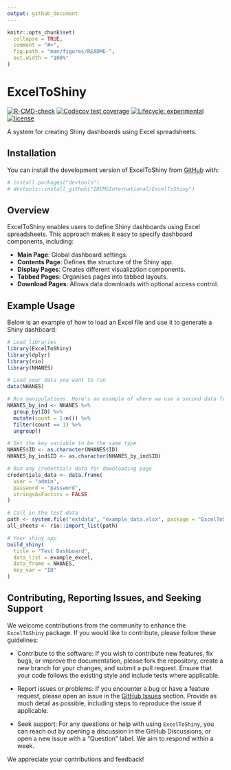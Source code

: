 ```yaml
---
output: github_document
---
```


<!-- README.md is generated from README.Rmd. Please edit that file -->

```r
knitr::opts_chunk$set(
  collapse = TRUE,
  comment = "#>",
  fig.path = "man/figures/README-",
  out.width = "100%"
)
```

# ExcelToShiny

<!-- badges: start -->
[![R-CMD-check](https://github.com/IDEMSInternational/ExcelToShiny/workflows/R-CMD-check/badge.svg)](https://github.com/IDEMSInternational/ExcelToShiny/actions)
[![Codecov test coverage](https://codecov.io/gh/IDEMSInternational/ExcelToShiny/branch/main/graph/badge.svg)](https://app.codecov.io/gh/IDEMSInternational/ExcelToShiny?branch=main)
[![Lifecycle:
experimental](https://img.shields.io/badge/lifecycle-experimental-orange.svg)](https://lifecycle.r-lib.org/articles/stages.html#experimental)
[![license](https://img.shields.io/badge/license-LGPL%20(%3E=%203)-lightgrey.svg)](https://www.gnu.org/licenses/lgpl-3.0.en.html)
<!-- badges: end -->

A system for creating Shiny dashboards using Excel spreadsheets.

## Installation

You can install the development version of ExcelToShiny from [GitHub](https://github.com/) with:

```r
# install.packages("devtools")
# devtools::install_github("IDEMSInternational/ExcelToShiny")
```

## Overview

ExcelToShiny enables users to define Shiny dashboards using Excel spreadsheets. This approach makes it easy to specify dashboard components, including:

- **Main Page**: Global dashboard settings.
- **Contents Page**: Defines the structure of the Shiny app.
- **Display Pages**: Creates different visualization components.
- **Tabbed Pages**: Organises pages into tabbed layouts.
- **Download Pages**: Allows data downloads with optional access control.

## Example Usage

Below is an example of how to load an Excel file and use it to generate a Shiny dashboard:

```r
# Load libraries
library(ExcelToShiny)
library(dplyr)
library(rio)
library(NHANES)

# Load your data you want to run
data(NHANES)

# Run manipulations. Here's an example of where we use a second data frame in our Shiny Excel
NHANES_by_ind <- NHANES %>%
  group_by(ID) %>%
  mutate(count = 1:n()) %>%
  filter(count == 1) %>%
  ungroup()

# Set the key variable to be the same type
NHANES$ID <- as.character(NHANES$ID)
NHANES_by_ind$ID <- as.character(NHANES_by_ind$ID)

# Run any credentials data for downloading page
credentials_data <- data.frame(
  user = "admin",
  password = "password",
  stringsAsFactors = FALSE
)

# Call in the test data
path <- system.file("extdata", "example_data.xlsx", package = "ExcelToShiny")
all_sheets <- rio::import_list(path)

# Your shiny app
build_shiny(
  title = "Test Dashboard",
  data_list = example_excel,
  data_frame = NHANES,
  key_var = "ID"
)
```

## Contributing, Reporting Issues, and Seeking Support
We welcome contributions from the community to enhance the `ExcelToShiny` package. If you would like to contribute, please follow these guidelines:

* Contribute to the software: If you wish to contribute new features, fix bugs, or improve the documentation, please fork the repository, create a new branch for your changes, and submit a pull request. Ensure that your code follows the existing style and include tests where applicable.

* Report issues or problems: If you encounter a bug or have a feature request, please open an issue in the [GitHub Issues](https://github.com/IDEMSInternational/ExcelToShiny/issues) section. Provide as much detail as possible, including steps to reproduce the issue if applicable.

* Seek support: For any questions or help with using `ExcelToShiny`, you can reach out by opening a discussion in the GitHub Discussions, or open a new issue with a "Question" label. We aim to respond within a week.

We appreciate your contributions and feedback!

